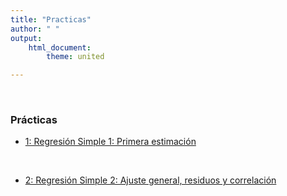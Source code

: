 ```yaml
---
title: "Practicas"
author: " "
output:
    html_document:
        theme: united

---
```

<br/>

### Prácticas

- [1: Regresión Simple 1: Primera estimación](documents/practicas/1_regsimp/prac1_regsimp.html)

<br/>

- [2: Regresión Simple 2: Ajuste general, residuos y correlación](documents/practicas/2regsimp/prac2_regsimp1.html)
